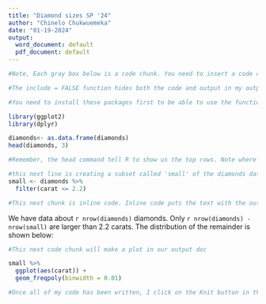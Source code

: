 ```yaml
---
title: "Diamond sizes SP '24"
author: "Chinelo Chukwuemeka"
date: "01-19-2024"
output:
  word_document: default
  pdf_document: default
---
```


``` r
#Note, Each gray box below is a code chunk. You need to insert a code chunk and put your R code in it. By setting echo = FALSE. this comment and any code will not show in my output document. If it were TRUE, the comment and code would appear. 
```

```r
#The include = FALSE function hides both the code and output in my output document. See what happens when you replace include=FALSE with echo=FALSE. In your final product, make sure this code chunk isn't displayed. 

#You need to install these packages first to be able to use the functions within them (if you have not installed them before). You can install them from the Tools tab or write a new code chunk: install.packages("package_name"). 

library(ggplot2)
library(dplyr)
```

``` r
diamonds<- as.data.frame(diamonds)
head(diamonds, 3)

#Remember, the head command tell R to show us the top rows. Note where the first 3 rows show up when you knit. They are not in your output word document because you have include=FALSE in this code chunk heading.

```

```r
#this next line is creating a subset called 'small' of the diamonds data
small <- diamonds %>% 
  filter(carat <= 2.2)
```

```r
#This next chunk is inline code. Inline code puts the text with the output of the code in my document.
```

We have data about `r nrow(diamonds)` diamonds. Only 
`r nrow(diamonds) - nrow(small)` are larger than
2.2 carats. The distribution of the remainder is shown
below:

``` r
#This next code chunk will make a plot in our output doc
```

```r
small %>% 
  ggplot(aes(carat)) + 
  geom_freqpoly(binwidth = 0.01)
```

```r
#Once all of my code has been written, I click on the Knit button in the tool bar above to produce my document.
```
